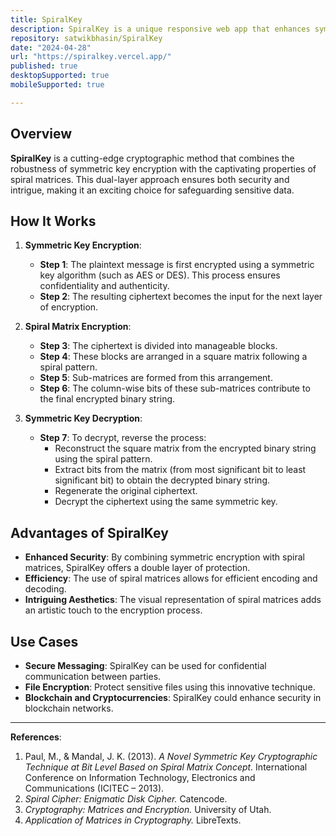 ```yaml
---
title: SpiralKey
description: SpiralKey is a unique responsive web app that enhances symmetric encryption with a touch of magic.
repository: satwikbhasin/SpiralKey
date: "2024-04-28"
url: "https://spiralkey.vercel.app/"
published: true
desktopSupported: true
mobileSupported: true

---
```


## Overview
**SpiralKey** is a cutting-edge cryptographic method that combines the robustness of symmetric key encryption with the captivating properties of spiral matrices. This dual-layer approach ensures both security and intrigue, making it an exciting choice for safeguarding sensitive data.

## How It Works
1. **Symmetric Key Encryption**:
   - **Step 1**: The plaintext message is first encrypted using a symmetric key algorithm (such as AES or DES). This process ensures confidentiality and authenticity.
   - **Step 2**: The resulting ciphertext becomes the input for the next layer of encryption.

2. **Spiral Matrix Encryption**:
   - **Step 3**: The ciphertext is divided into manageable blocks.
   - **Step 4**: These blocks are arranged in a square matrix following a spiral pattern.
   - **Step 5**: Sub-matrices are formed from this arrangement.
   - **Step 6**: The column-wise bits of these sub-matrices contribute to the final encrypted binary string.

3. **Symmetric Key Decryption**:
   - **Step 7**: To decrypt, reverse the process:
     - Reconstruct the square matrix from the encrypted binary string using the spiral pattern.
     - Extract bits from the matrix (from most significant bit to least significant bit) to obtain the decrypted binary string.
     - Regenerate the original ciphertext.
     - Decrypt the ciphertext using the same symmetric key.

## Advantages of SpiralKey
- **Enhanced Security**: By combining symmetric encryption with spiral matrices, SpiralKey offers a double layer of protection.
- **Efficiency**: The use of spiral matrices allows for efficient encoding and decoding.
- **Intriguing Aesthetics**: The visual representation of spiral matrices adds an artistic touch to the encryption process.

## Use Cases
- **Secure Messaging**: SpiralKey can be used for confidential communication between parties.
- **File Encryption**: Protect sensitive files using this innovative technique.
- **Blockchain and Cryptocurrencies**: SpiralKey could enhance security in blockchain networks.

---

**References**:
1. Paul, M., & Mandal, J. K. (2013). *A Novel Symmetric Key Cryptographic Technique at Bit Level Based on Spiral Matrix Concept.* International Conference on Information Technology, Electronics and Communications (ICITEC – 2013).
2. *Spiral Cipher: Enigmatic Disk Cipher.* Catencode.
3. *Cryptography: Matrices and Encryption.* University of Utah.
4. *Application of Matrices in Cryptography.* LibreTexts.